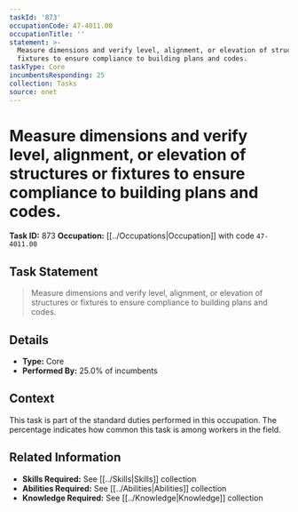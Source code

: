 ```yaml
---
taskId: '873'
occupationCode: 47-4011.00
occupationTitle: ''
statement: >-
  Measure dimensions and verify level, alignment, or elevation of structures or
  fixtures to ensure compliance to building plans and codes.
taskType: Core
incumbentsResponding: 25
collection: Tasks
source: onet
---
```

# Measure dimensions and verify level, alignment, or elevation of structures or fixtures to ensure compliance to building plans and codes.

**Task ID:** 873
**Occupation:** [[../Occupations|Occupation]] with code `47-4011.00`

## Task Statement

> Measure dimensions and verify level, alignment, or elevation of structures or fixtures to ensure compliance to building plans and codes.

## Details

- **Type:** Core
- **Performed By:** 25.0% of incumbents

## Context

This task is part of the standard duties performed in this occupation. The percentage indicates how common this task is among workers in the field.

## Related Information

- **Skills Required:** See [[../Skills|Skills]] collection
- **Abilities Required:** See [[../Abilities|Abilities]] collection
- **Knowledge Required:** See [[../Knowledge|Knowledge]] collection
